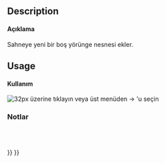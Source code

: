 <languages/>

{{Docnav
|[[Robot_RestoreHomePos|Restore home position]]
|[[Robot_SetDefaultOrientation|Set the default orientation]]
|[[Robot_Workbench|Robot]]
|IconL=Robot_RestoreHomePos.svg
|IconR=Robot_SetDefaultOrientation.svg
|IconC=Workbench_Robot.svg
}}

<div class="mw-translate-fuzzy">
{{GuiCommand/tr
|Name=Robot CreateTrajectory
|Name/tr=Yörünge oluştur
|Workbenches=[[Robot_Workbench/tr|Robot]]
|MenuLocation=Robot → Yörünge oluştur}}
</div>

==Description==

<div class="mw-translate-fuzzy">
==== Açıklama ==== 
Sahneye yeni bir boş yörünge nesnesi ekler.
</div>

==Usage==

<div class="mw-translate-fuzzy">
==== Kullanım ==== 
[[Image: Robot_CreateTrajectory.png | 32px]] üzerine tıklayın veya üst menüden {{KEY | Robot}} → {{KEY | [[Image: Robot_CreateTrajectory.png | 32px]]  Yörünge oluştur}}'u seçin
</div>

<div class="mw-translate-fuzzy">
=== Notlar ===
<br/>
<br/>
</div>


{{Docnav
|[[Robot_RestoreHomePos|Restore home position]]
|[[Robot_SetDefaultOrientation|Set the default orientation]]
|[[Robot_Workbench|Robot]]
|IconL=Robot_RestoreHomePos.svg
|IconR=Robot_SetDefaultOrientation.svg
|IconC=Workbench_Robot.svg
}}

{{Robot_Tools_navi{{#translation:}}}}
{{Userdocnavi{{#translation:}}}}{{clear}}